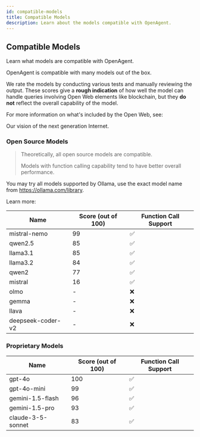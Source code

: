 ```yaml
---
id: compatible-models
title: Compatible Models
description: Learn about the models compatible with OpenAgent.
---
```


## Compatible Models

Learn what models are compatible with OpenAgent.

OpenAgent is compatible with many models out of the box.

We rate the models by conducting various tests and manually reviewing the output. These scores give a **rough indication** of how well the model can handle queries involving Open Web elements like blockchain, but they **do not** reflect the overall capability of the model.

For more information on what's included by the Open Web, see:

<LinkCard id="open-web" />

Our vision of the next generation Internet.

### Open Source Models

> Theoretically, all open source models are compatible.
>
> Models with function calling capability tend to have better overall performance.

You may try all models supported by Ollama, use the exact model name from https://ollama.com/library.

Learn more:

<LinkCard id="ollama" />

| Name | Score (out of 100) | Function Call Support |
|------|-------------------|---------------------|
| mistral-nemo | 99 | ✅ |
| qwen2.5 | 85 | ✅ |
| llama3.1 | 85 | ✅ |
| llama3.2 | 84 | ✅ |
| qwen2 | 77 | ✅ |
| mistral | 16 | ✅ |
| olmo | - | ❌ |
| gemma | - | ❌ |
| llava | - | ❌ |
| deepseek-coder-v2 | - | ❌ |

### Proprietary Models

| Name | Score (out of 100) | Function Call Support |
|------|-------------------|---------------------|
| gpt-4o | 100 | ✅ |
| gpt-4o-mini | 99 | ✅ |
| gemini-1.5-flash | 96 | ✅ |
| gemini-1.5-pro | 93 | ✅ |
| claude-3-5-sonnet | 83 | ✅ | 